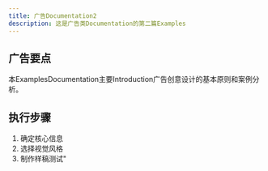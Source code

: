 ```yaml
---
title: 广告Documentation2
description: 这是广告类Documentation的第二篇Examples
---
```


## 广告要点
本ExamplesDocumentation主要Introduction广告创意设计的基本原则和案例分析。

## 执行步骤
1. 确定核心信息
2. 选择视觉风格
3. 制作样稿测试"
